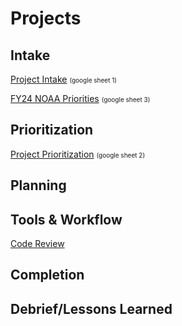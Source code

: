 # Projects {#sec-projects}

## Intake

 [Project Intake](https://docs.google.com/spreadsheets/d/1MXWbgYy-91S_PvldipatwdodjIjBECVL5yuWkLVIw50/edit?usp=sharing) <font size="1.5"> (google sheet 1) </font>
 
 [FY24 NOAA Priorities](https://docs.google.com/spreadsheets/d/1MXWbgYy-91S_PvldipatwdodjIjBECVL5yuWkLVIw50/edit?usp=sharing) <font size="1.5"> (google sheet 3) </font>

## Prioritization

  [Project Prioritization](https://docs.google.com/spreadsheets/d/1MXWbgYy-91S_PvldipatwdodjIjBECVL5yuWkLVIw50/edit?usp=sharing) <font size="1.5"> (google sheet 2) </font>
  
## Planning

## Tools & Workflow

[Code Review](081-code-review.qmd)

## Completion

## Debrief/Lessons Learned

<!-- ## Tools -->

<!-- * Keep only 1 working instance     -->
<!-- * Use Github or other version control     -->
<!-- * Document Q&A, e.g., by using Github Issues     -->
<!--   * alternatively use Google Docs to track project history     -->
<!--   * create a minimal reproducible example, aka [repex](https://stackoverflow.com/help/minimal-reproducible-example)     -->

<!-- ### Software -->
<!--  [Building R Packages](https://r-pkgs.org/) -->



<!-- ## Project Management {#sec-project-mgmt} -->

<!-- 1. Benefits Analysis -->
<!--     a. Tangible     -->
<!--         i. estimate     -->
<!--     b. Intangible -->
<!-- 2. Charter - What - gives approval for planning     -->
<!--     a. Need    -->
<!--     b. Objectives    -->
<!--     c. Requirements    -->
<!--     d. Scope    -->
<!--     e. Schedule, milestones, budget    -->
<!--     f. key stakeholders    -->
<!--     g. risks    -->
<!--     h. deliverables    -->
<!--     i. success criteria -->
<!-- 3. Stakeholder     -->
<!--     a. stakeholder register     -->
<!--     b. stakeholder issue log -->
<!-- 4. Benefits Analysis     -->
<!-- 5. Plan - Why?     -->
<!--     a. May undergo many iterations     -->
<!--     b. Formal documentation of plans for:     -->
<!--         i. stakeholder communication and management     -->
<!--         ii. quality management     -->
<!--         iii. scope     -->
<!--         iv. schedule     -->
<!--         v. risk     -->
<!-- 6. Kick-Off Meeting     -->
<!--     a. Announce start of project     -->
<!--     b. Communicate vision     -->
<!--     c. Introduce key details - milestones, risks, communication plan, meeting schedule, policies     -->

<!-- ### Planning -->
<!-- #### Scope - HOW -->
<!-- Developing a detailed description of the project - how will we work? Scope needs to be managed carefully to prevent mission creep. -->

<!-- * How is the scope defined?     -->
<!-- * How is scope validated and controlled?     -->
<!-- * How is scope managed throughout the project?     -->
<!-- * How are requirements planned, tracked, and reported?     -->
<!-- * How are changes in scope and requirements managed?     -->
<!-- * How are priorities defined?     -->
<!-- * How are metrics defined?     -->

 

